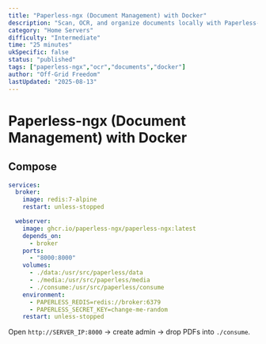 ```yaml
---
title: "Paperless-ngx (Document Management) with Docker"
description: "Scan, OCR, and organize documents locally with Paperless-ngx."
category: "Home Servers"
difficulty: "Intermediate"
time: "25 minutes"
ukSpecific: false
status: "published"
tags: ["paperless-ngx","ocr","documents","docker"]
author: "Off-Grid Freedom"
lastUpdated: "2025-08-13"
---
```


# Paperless-ngx (Document Management) with Docker

## Compose

```yaml
services:
  broker:
    image: redis:7-alpine
    restart: unless-stopped

  webserver:
    image: ghcr.io/paperless-ngx/paperless-ngx:latest
    depends_on:
      - broker
    ports:
      - "8000:8000"
    volumes:
      - ./data:/usr/src/paperless/data
      - ./media:/usr/src/paperless/media
      - ./consume:/usr/src/paperless/consume
    environment:
      - PAPERLESS_REDIS=redis://broker:6379
      - PAPERLESS_SECRET_KEY=change-me-random
    restart: unless-stopped
```

Open `http://SERVER_IP:8000` → create admin → drop PDFs into `./consume`.
